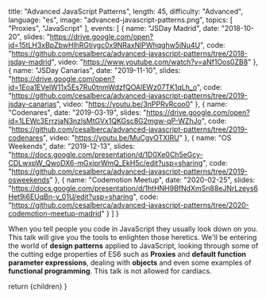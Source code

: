 
  title: "Advanced JavaScript Patterns",
  length: 45,
  difficulty: "Advanced",
  language: "es",
  image: "advanced-javascript-patterns.png",
  topics: [
    "Proxies",
    "JavaScript"
  ],
  events: [
    {
      name: "JSDay Madrid",
      date: "2018-10-20",
      slides: "https://drive.google.com/open?id=15tLH3xBpZbwHlhRGtiygc0x9NRaxNlPWhqghw5iNu4U",
      code: "https://github.com/cesalberca/advanced-javascript-patterns/tree/2018-jsday-madrid",
      video: "https://www.youtube.com/watch?v=aNf1Oos0ZB8"
    },
    {
      name: "JSDay Canarias",
      date: "2019-11-10",
      slides: "https://drive.google.com/open?id=1Eoa1EVelW11x5Es7Ru0tnmWdzfQOAlEWz07TK1qLh_o",
      code: "https://github.com/cesalberca/advanced-javascript-patterns/tree/2019-jsday-canarias",
      video: "https://youtu.be/3nPPRvRcoo0"
    },
    {
      name: "Codenares",
      date: "2019-03-19",
      slides: "https://drive.google.com/open?id=1LEWc3ErrzjaN3nzlsMtGVx1QKGsc8G2mgw-qP-WZhJo",
      code: "https://github.com/cesalberca/advanced-javascript-patterns/tree/2019-codenares",
      video: "https://youtu.be/MuCgyOTXIRU"
    },
    {
      name: "OS Weekends",
      date: "2019-12-13",
      slides: "https://docs.google.com/presentation/d/1D0Xe0Ch5eGcy-CDLwxpW_QwoDX6-mGxjprWmQ_EkH5c/edit?usp=sharing",
      code: "https://github.com/cesalberca/advanced-javascript-patterns/tree/2019-osweekends"
    },
    {
      name: "Codemotion Meetup",
      date: "2020-02-25",
      slides: "https://docs.google.com/presentation/d/1htHNH9BfNdXmSn88eJNrLzeys6Het9i6EUqBn-v_01U/edit?usp=sharing",
      code: "https://github.com/cesalberca/advanced-javascript-patterns/tree/2020-codemotion-meetup-madrid"
    }
  ]
}

When you tell people you code in JavaScript they usually look down on you. This talk will give you the tools to enlighten those heretics. We'll be entering the world of **design patterns** applied to JavaScript, looking through some of the cutting edge properties of ES6 such as **Proxies** and **default function parameter expressions**, dealing with **objects** and even some examples of **functional programming**. This talk is not allowed for cardiacs.

  return <MdxLayout slug="advanced-javascript-patterns">{children}</MdxLayout>
}
